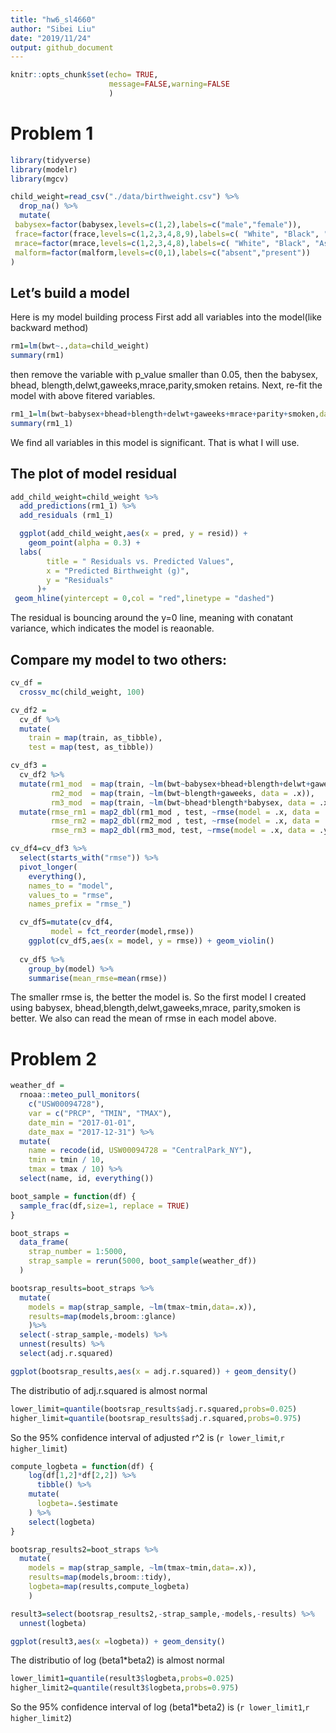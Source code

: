 ```yaml
---
title: "hw6_sl4660"
author: "Sibei Liu"
date: "2019/11/24"
output: github_document
---
```



```r
knitr::opts_chunk$set(echo= TRUE,
                      message=FALSE,warning=FALSE
                      )
```
# Problem 1


```r
library(tidyverse)
library(modelr)
library(mgcv)
```

```r
child_weight=read_csv("./data/birthweight.csv") %>% 
  drop_na() %>% 
  mutate(
 babysex=factor(babysex,levels=c(1,2),labels=c("male","female")),
 frace=factor(frace,levels=c(1,2,3,4,8,9),labels=c( "White", "Black", "Asian", "Puerto Rican","Other", "Unknown")),
 mrace=factor(mrace,levels=c(1,2,3,4,8),labels=c( "White", "Black", "Asian", "Puerto Rican","Other")),
 malform=factor(malform,levels=c(0,1),labels=c("absent","present"))
)
```

## Let's build a model
Here is my model building process
First add all variables into the model(like backward method)
```r
rm1=lm(bwt~.,data=child_weight)
summary(rm1)
```
then remove the variable with p_value smaller than 0.05, then the babysex, bhead, blength,delwt,gaweeks,mrace,parity,smoken retains. Next, re-fit the model with above fitered variables.

```r
rm1_1=lm(bwt~babysex+bhead+blength+delwt+gaweeks+mrace+parity+smoken,data=child_weight)
summary(rm1_1)
```
We find all variables in this model is significant.
That is what I will use.

## The plot of model residual

```r
add_child_weight=child_weight %>% 
  add_predictions(rm1_1) %>% 
  add_residuals (rm1_1) 

  ggplot(add_child_weight,aes(x = pred, y = resid)) + 
    geom_point(alpha = 0.3) +
  labs(
        title = " Residuals vs. Predicted Values",
        x = "Predicted Birthweight (g)",
        y = "Residuals"
      )+
 geom_hline(yintercept = 0,col = "red",linetype = "dashed")
```

The residual is bouncing around the y=0 line, meaning with conatant variance, which indicates the model is reaonable.

## Compare my model to two others:

```r
cv_df = 
  crossv_mc(child_weight, 100)
```

```r
cv_df2 =
  cv_df %>% 
  mutate(
    train = map(train, as_tibble),
    test = map(test, as_tibble))

cv_df3 = 
  cv_df2 %>% 
  mutate(rm1_mod  = map(train, ~lm(bwt~babysex+bhead+blength+delwt+gaweeks+mrace+parity+smoken, data = .x)),
         rm2_mod  = map(train, ~lm(bwt~blength+gaweeks, data = .x)),
         rm3_mod  = map(train, ~lm(bwt~bhead*blength*babysex, data = .x))) %>% 
  mutate(rmse_rm1 = map2_dbl(rm1_mod , test, ~rmse(model = .x, data = .y)),
         rmse_rm2 = map2_dbl(rm2_mod , test, ~rmse(model = .x, data = .y)),
         rmse_rm3 = map2_dbl(rm3_mod, test, ~rmse(model = .x, data = .y)))
```

```r
cv_df4=cv_df3 %>% 
  select(starts_with("rmse")) %>% 
  pivot_longer(
    everything(),
    names_to = "model", 
    values_to = "rmse",
    names_prefix = "rmse_") 

  cv_df5=mutate(cv_df4,
         model = fct_reorder(model,rmse))
    ggplot(cv_df5,aes(x = model, y = rmse)) + geom_violin()
    
  cv_df5 %>% 
    group_by(model) %>% 
    summarise(mean_rmse=mean(rmse))
```

The smaller rmse is, the better the model is. So the first model I created using babysex, bhead,blength,delwt,gaweeks,mrace, parity,smoken is better. We also can read the mean of rmse in each model above. 

# Problem 2
```r
weather_df = 
  rnoaa::meteo_pull_monitors(
    c("USW00094728"),
    var = c("PRCP", "TMIN", "TMAX"), 
    date_min = "2017-01-01",
    date_max = "2017-12-31") %>%
  mutate(
    name = recode(id, USW00094728 = "CentralPark_NY"),
    tmin = tmin / 10,
    tmax = tmax / 10) %>%
  select(name, id, everything())
```

```r
boot_sample = function(df) {
  sample_frac(df,size=1, replace = TRUE)
}
```


```r
boot_straps = 
  data_frame(
    strap_number = 1:5000,
    strap_sample = rerun(5000, boot_sample(weather_df))
  )
```

```r
bootsrap_results=boot_straps %>% 
  mutate(
    models = map(strap_sample, ~lm(tmax~tmin,data=.x)),
    results=map(models,broom::glance)
    )%>% 
  select(-strap_sample,-models) %>% 
  unnest(results) %>% 
  select(adj.r.squared) 
```

```r
ggplot(bootsrap_results,aes(x = adj.r.squared)) + geom_density()
```

The distributio of adj.r.squared is almost normal

```r
lower_limit=quantile(bootsrap_results$adj.r.squared,probs=0.025)
higher_limit=quantile(bootsrap_results$adj.r.squared,probs=0.975)
```

So the 95% confidence interval of adjusted r^2 is (`r lower_limit`,`r higher_limit`)


```r
compute_logbeta = function(df) {
    log(df[1,2]*df[2,2]) %>% 
      tibble() %>% 
    mutate(
      logbeta=.$estimate
    ) %>% 
    select(logbeta)
}
```

```r
bootsrap_results2=boot_straps %>% 
  mutate(
    models = map(strap_sample, ~lm(tmax~tmin,data=.x)),
    results=map(models,broom::tidy),
    logbeta=map(results,compute_logbeta)
    )

result3=select(bootsrap_results2,-strap_sample,-models,-results) %>% 
  unnest(logbeta)
```

```r
ggplot(result3,aes(x =logbeta)) + geom_density()
```

The distributio of log (beta1*beta2) is almost normal

```r
lower_limit1=quantile(result3$logbeta,probs=0.025)
higher_limit2=quantile(result3$logbeta,probs=0.975)
```

So the 95% confidence interval of log (beta1*beta2) is (`r lower_limit1`,`r higher_limit2`)

